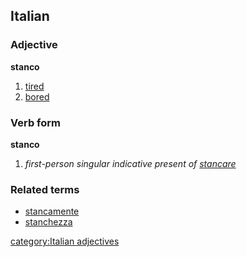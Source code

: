 ==Italian==
===Adjective===
'''stanco'''

# [[tired]]
# [[bored]]

===Verb form===
'''stanco'''

# ''first-person singular indicative present of [[stancare]]''

===Related terms===
*[[stancamente]]
*[[stanchezza]]
[[category:Italian adjectives]]